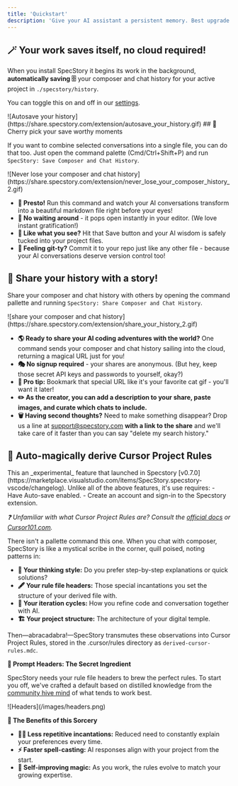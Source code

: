 ```yaml
---
title: 'Quickstart'
description: 'Give your AI assistant a persistent memory. Best upgrade since coffee ☕'
---
```


## 🪄 Your work saves itself, no cloud required!

When you install SpecStory it begins its work in the background, **automatically saving 🗄️** your composer and chat history for your active project in `./specstory/history`. 

You can toggle this on and off in our [settings](/settings).
<Frame>
![Autosave your history](https://share.specstory.com/extension/autosave_your_history.gif)
</Frame>
## 🎯 Cherry pick your save worthy moments

If you want to combine selected conversations into a single file, you can do that too. Just open the command palette (Cmd/Ctrl+Shift+P) and run `SpecStory: Save Composer and Chat History`.

<Frame>
![Never lose your composer and chat history](https://share.specstory.com/extension/never_lose_your_composer_history_2.gif)
</Frame>

- **📝 Presto!** Run this command and watch your AI conversations transform into a beautiful markdown file right before your eyes!
- **👀 No waiting around** - it pops open instantly in your editor. (We love instant gratification!)
- **💾 Like what you see?** Hit that Save button and your AI wisdom is safely tucked into your project files.
- **🌳 Feeling git-ty?** Commit it to your repo just like any other file - because your AI conversations deserve version control too!


## 🌟 Share your history with a story!

Share your composer and chat history with others by opening the command pallette and running `SpecStory: Share Composer and Chat History`.

<Frame>
![share your composer and chat history](https://share.specstory.com/extension/share_your_history_2.gif)
</Frame>

- **🌎 Ready to share your AI coding adventures with the world?** One command sends your composer and chat history sailing into the cloud, returning a magical URL just for you!
- **🎭 No signup required** - your shares are anonymous. (But hey, keep those secret API keys and passwords to yourself, okay?)
- **🔗 Pro tip:** Bookmark that special URL like it's your favorite cat gif - you'll want it later!
- **✏️ As the creator, you can add a description to your share, paste images, and curate which chats to include.**
- **🗑️ Having second thoughts?** Need to make something disappear? Drop us a line at [support@specstory.com](mailto:support@specstory.com) **with a link to the share** and we'll take care of it faster than you can say "delete my search history."

## 🧪 Auto-magically derive Cursor Project Rules

<Info>
This an _experimental_ feature that launched in Specstory  [v0.7.0](https://marketplace.visualstudio.com/items/SpecStory.specstory-vscode/changelog). Unlike all of the above features, it's use requires:
- Have Auto-save enabled.
- Create an account and sign-in to the Specstory extension.  
</Info> 

_❓ Unfamiliar with what Cursor Project Rules are? Consult the [official docs](https://docs.cursor.com/context/rules-for-ai#project-rules-recommended) or [Cursor101.com](https://cursor101.com/cursor/rules)._

There isn't a pallette command this one. When you chat with composer, SpecStory is like a mystical scribe in the corner, quill poised, noting patterns in:

- **🧠 Your thinking style:** Do you prefer step-by-step explanations or quick solutions?
- **🖋️ Your rule file headers:** Those special incantations you set the structure of your derived file with.
- **🔄 Your iteration cycles:** How you refine code and conversation together with AI.
- **🏗️ Your project structure:** The architecture of your digital temple.

Then—abracadabra!—SpecStory transmutes these observations into Cursor Project Rules, stored in the .cursor/rules directory as `derived-cursor-rules.mdc`.

**🌈 Prompt Headers: The Secret Ingredient**

SpecStory needs your rule file headers to brew the perfect rules. To start you off, we've crafted a default based on distilled knowledge from the [community hive mind](https://www.reddit.com/r/cursor/comments/1hwwo60/top_crowdsourced_wisdom_for_effectively/) of what tends to work best.

<Frame>
![Headers](/images/headers.png)
</Frame>

**🌟 The Benefits of this Sorcery**

- **🧙‍♀️ Less repetitive incantations:** Reduced need to constantly explain your preferences every time.
- **⚡ Faster spell-casting:** AI responses align with your project from the start.
- **🔄 Self-improving magic:** As you work, the rules evolve to match your growing expertise.



